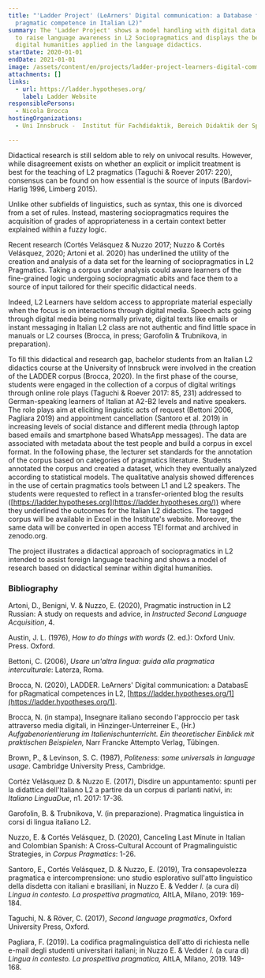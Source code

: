 ```yaml
---
title: "'Ladder Project' (LeArners' Digital communication: a Database for
  pragmatic competence in Italian L2)"
summary: The 'Ladder Project' shows a model handling with digital data intended
  to raise language awareness in L2 Sociopragmatics and displays the benefits of
  digital humanities applied in the language didactics.
startDate: 2020-01-01
endDate: 2021-01-01
image: /assets/content/en/projects/ladder-project-learners-digital-communication-database-pragmatic-competence-italian-l2/ladder-632939_12801.jpg
attachments: []
links:
  - url: https://ladder.hypotheses.org/
    label: Ladder Website
responsiblePersons:
  - Nicola Brocca
hostingOrganizations:
  - Uni Innsbruck -  Institut für Fachdidaktik, Bereich Didaktik der Sprachen

---
```

Didactical research is still seldom able to rely on univocal results. However, while disagreement exists on whether an explicit or implicit treatment is best for the teaching of L2 pragmatics (Taguchi & Roever 2017: 220), consensus can be found on how essential is the source of inputs (Bardovi-Harlig 1996, Limberg 2015).

Unlike other subfields of linguistics, such as syntax, this one is divorced from a set of rules. Instead, mastering sociopragmatics requires the acquisition of grades of appropriateness in a certain context better explained within a fuzzy logic.

Recent research (Cortés Velásquez & Nuzzo 2017; Nuzzo & Cortés Velásquez, 2020; Artoni et al. 2020) has underlined the utility of the creation and analysis of a data set for the learning of sociopragmatics in L2 Pragmatics. Taking a corpus under analysis could aware learners of the fine-grained logic undergoing sociopragmatic abits and face them to a source of input tailored for their specific didactical needs.

Indeed, L2 Learners have seldom access to appropriate material especially when the focus is on interactions through digital media. Speech acts going through digital media being normally private, digital texts like emails or instant messaging in Italian L2 class are not authentic and find little space in manuals or L2 courses (Brocca, in press; Garofolin & Trubnikova, in preparation).

To fill this didactical and research gap, bachelor students from an Italian L2 didactics course at the University of Innsbruck were involved in the creation of the LADDER corpus (Brocca, 2020). In the first phase of the course, students were engaged in the collection of a corpus of digital writings through online role plays (Taguchi & Roever 2017: 85, 231) addressed to German-speaking learners of Italian at A2-B2 levels and native speakers. The role plays aim at eliciting linguistic acts of request (Bettoni 2006, Pagliara 2019) and appointment cancellation (Santoro et al. 2019) in increasing levels of social distance and different media (through laptop based emails and smartphone based WhatsApp messages). The data are associated with metadata about the test people and build a corpus in excel format. In the following phase, the lecturer set standards for the annotation of the corpus based on categories of pragmatics literature. Students annotated the corpus and created a dataset, which they eventually analyzed according to statistical models. The qualitative analysis showed differences in the use of certain pragmatics tools between L1 and L2 speakers. The students were requested to reflect in a transfer-oriented blog the results ([https://ladder.hypotheses.org](https://ladder.hypotheses.org/)) where they underlined the outcomes for the Italian L2 didactics. The tagged corpus will be available in Excel in the Institute's website. Moreover, the same data will be converted in open access TEI format and archived in zenodo.org.

The project illustrates a didactical approach of sociopragmatics in L2 intended to assist foreign language teaching and shows a model of research based on didactical seminar within digital humanities.

### **Bibliography**

Artoni, D., Benigni, V. & Nuzzo, E. (2020), Pragmatic instruction in L2 Russian: A study on requests and advice, in _Instructed Second Language Acquisition_, 4.

Austin, J. L. (1976), _How to do things with words_ (2. ed.): Oxford Univ. Press. Oxford.

Bettoni, C. (2006), _Usare un'altra lingua: guida alla pragmatica interculturale_: Laterza, Roma.

Brocca, N. (2020), LADDER. LeArners' Digital communication: a DatabasE for pRagmatical competences in L2, [https://ladder.hypotheses.org/1](https://ladder.hypotheses.org/1).

Brocca, N. (in stampa), Insegnare italiano secondo l'approccio per task attraverso media digitali, in Hinzinger-Unterreiner E., (Hr.) _Aufgabenorientierung im Italienischunterricht._ _Ein theoretischer Einblick mit praktischen Beispielen,_ Narr Francke Attempto Verlag, Tübingen.

Brown, P., & Levinson, S. C. (1987), _Politeness: some universals in language usage_. Cambridge University Press, Cambridge.

Cortéz Velásquez D. & Nuzzo E. (2017), Disdire un appuntamento: spunti per la didattica dell'Italiano L2 a partire da un corpus di parlanti nativi, in: _Italiano LinguaDue_, n1. 2017: 17-36.

Garofolin, B. & Trubnikova, V. (in preparazione). Pragmatica linguistica in corsi di lingua italiano L2.

Nuzzo, E. & Cortés Velásquez, D. (2020), Canceling Last Minute in Italian and Colombian Spanish: A Cross-Cultural Account of Pragmalinguistic Strategies, in _Corpus Pragmatics_: 1-26.

Santoro, E., Cortés Velásquez, D. & Nuzzo, E. (2019), Tra consapevolezza pragmatica e intercomprensione: uno studio esplorativo sull'atto linguistico della disdetta con italiani e brasiliani, in Nuzzo E. & Vedder _I._ (a cura di) _Lingua in contesto. La prospettiva pragmatica,_ AItLA, Milano, 2019: 169-184.

Taguchi, N. & Röver, C. (2017), _Second language pragmatics_, Oxford University Press, Oxford.

Pagliara, F. (2019). La codifica pragmalinguistica dell'atto di richiesta nelle e-mail degli studenti universitari italiani; in Nuzzo E. & Vedder _I._ (a cura di) _Lingua in contesto._ _La prospettiva pragmatica,_ AItLA, Milano, 2019. 149-168.
